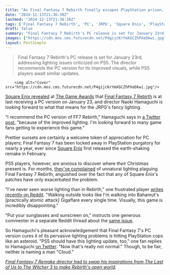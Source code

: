 ```yaml
---
title: "As Final Fantasy 7 Rebirth finally escapes PlayStation prison, the JRPG's director says 'I recommend the PC version' for the 'improved lighting'"
date: "2024-12-13T21:36:30Z"
lastmod: "2024-12-13T21:36:30Z"
tags: ['Final Fantasy 7 Rebirth', 'PC', 'JRPG', 'Square Enix', 'PlayStation 5', 'Game Awards 2024']
draft: false
summary: "Final Fantasy 7 Rebirth's PC release is set for January 23rd, addressing lighting issues criticized on PS5.  The director recommends the PC version for its improved visuals, while PS5 players await similar updates."
images: ["https://cdn.mos.cms.futurecdn.net/P4gijcKrYmXGCZhPXeDkwi.jpg"]
layout: PostSimple
---
```

> Final Fantasy 7 Rebirth's PC release is set for January 23rd, addressing lighting issues criticized on PS5.  The director recommends the PC version for its improved visuals, while PS5 players await similar updates.


        <img alt="Cover" src="https://cdn.mos.cms.futurecdn.net/P4gijcKrYmXGCZhPXeDkwi.jpg"/>
        
[<u>Square Enix revealed</u>](https://www.gamesradar.com/games/final-fantasy/pc-gamers-really-ate-at-the-game-awards-final-fantasy-7-rebirth-pc-release-date-finally-set-for-next-month/) at [<u>The Game Awards</u>](https://www.gamesradar.com/news/live/game-awards-2024-everything-announced/) that [<u>Final Fantasy 7 Rebirth</u>](https://www.gamesradar.com/final-fantasy-7-rebirth-guide/) is at last receiving a PC version on January 23, and director Naoki Hamaguchi is looking forward to what that means for the JRPG's fancy lighting. 

"I recommend the PC version of FF7 Rebirth," Hamaguchi says in [<u>a Twitter post</u>](https://x.com/nhamaguc/status/1867616659588231341), "because of the improved lighting. I'm looking forward to many game fans getting to experience this game."

Prettier sunsets are certainly a welcome token of appreciation for PC players; Final Fantasy 7 has been locked away in PlayStation purgatory for nearly a year, ever since [Square Enix](https://www.gamesradar.com/tag/square_enix/) first released the earth-shaking remake in February. 

PS5 players, however, are anxious to discover where *their* Christmas present is. For months, [<u>they've complained</u>](https://www.reddit.com/r/FinalFantasyVII/comments/1b5lh7x/bad_lighting_in_ff7_rebirth/) of unnatural lighting plaguing Final Fantasy 7 Rebirth, anguished over the fact that any of Square Enix's patches have only exacerbated the problem.  

"I've never seen worse lighting than in Rebirth," one frustrated player [<u>writes recently on Reddit</u>](https://www.reddit.com/r/FinalFantasyVII/comments/1g6s3fw/ive_never_seen_worse_lighting_than_in_rebirth/). "Walking outside looks like I'm walking into Bahamut's [practically atomic attack] Gigaflare every single time. Visually, this game is incredibly disappointing."

"Put your sunglasses and sunscreen on," instructs one generous commenter in a separate Reddit thread about the [<u>same issue</u>](https://www.reddit.com/r/FinalFantasyVII/comments/1g6s3fw/ive_never_seen_worse_lighting_than_in_rebirth/).

So Hamaguchi's pleasant acknowledgement that Final Fantasy 7's PC version cures it of its pervasive lighting problems is hitting PlayStation cops like an asteroid. "PS5 should have this lighting update, too," one fan replies to Hamaguchi [<u>on Twitter</u>](https://x.com/CyberKevin_FR/status/1867631249227231546). "Now that's really not normal." Though, to be fair, neither is naming a man "Cloud."

[<u><em>Final Fantasy 7 Remake director had to swap his inspirations from The Last of Us to The Witcher 3 to make Rebirth's open world</em></u>](https://www.gamesradar.com/games/final-fantasy/final-fantasy-7-remake-director-had-to-swap-his-inspirations-from-the-last-of-us-to-the-witcher-3-to-make-rebirths-open-world/)*.*
        